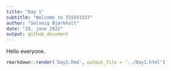 ```yaml
---
title: "Day 1"
subtitle: "Welcome to ISSSV1337"
author: "Solveig Bjørkholt"
date: "28. june 2022"
output: github_document
---
```


Hello everyone.

```r
rmarkdown::render('Day1.Rmd', output_file = '../Day1.html')
```